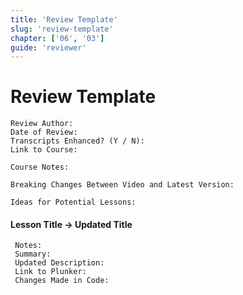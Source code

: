 ```yaml
---
title: 'Review Template'
slug: 'review-template'
chapter: ['06', '03']
guide: 'reviewer'
---
```


# Review Template

```
Review Author:
Date of Review:
Transcripts Enhanced? (Y / N):
Link to Course:
```

```
Course Notes:
```

```
Breaking Changes Between Video and Latest Version:
```

```
Ideas for Potential Lessons:
```

#### Lesson Title → Updated Title

```
 Notes:
 Summary:
 Updated Description:
 Link to Plunker:
 Changes Made in Code:
```
